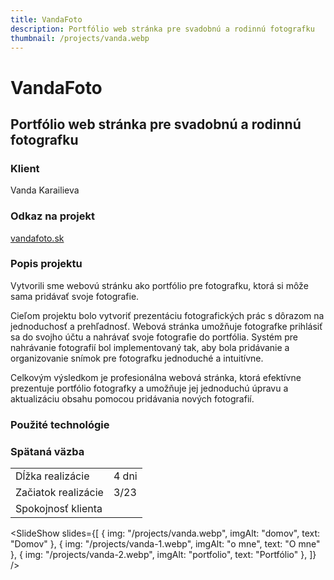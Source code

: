```yaml
---
title: VandaFoto
description: Portfólio web stránka pre svadobnú a rodinnú fotografku
thumbnail: /projects/vanda.webp
---
```



# VandaFoto

## Portfólio web stránka pre svadobnú a rodinnú fotografku

### Klient

Vanda Karailieva

### Odkaz na projekt

[vandafoto.sk](https://vandafoto.sk)

### Popis projektu

Vytvorili sme webovú stránku ako portfólio pre fotografku, ktorá si môže sama pridávať svoje fotografie.

Cieľom projektu bolo vytvoriť prezentáciu fotografických prác s dôrazom na jednoduchosť a prehľadnosť.
Webová stránka umožňuje fotografke prihlásiť sa do svojho účtu a nahrávať svoje fotografie do portfólia.
Systém pre nahrávanie fotografií bol implementovaný tak, aby bola pridávanie a organizovanie snímok pre fotografku jednoduché a intuitívne.

Celkovým výsledkom je profesionálna webová stránka, ktorá efektívne prezentuje portfólio fotografky a umožňuje jej jednoduchú úpravu
a aktualizáciu obsahu pomocou pridávania nových fotografií.

### Použité technológie

<div class="not-prose mt-5 flex flex-wrap gap-7">
  <Technology name="Astro" color="#7310a3" size={40}>
    <Icon name="simple-icons:astro" size={40} />
  </Technology>
  <Technology name="JavaScript" color="#f6e12d" size={40}>
    <Icon name="vscode-icons:file-type-js-official" size={40} />
  </Technology>
  <Technology name="tailwindcss" color="#139494" size={40}>
    <Icon name="logos:tailwindcss-icon" size={40} />
  </Technology>
</div>

### Spätaná väzba

|                     |                            |
| ------------------- | -------------------------- |
| Dĺžka realizácie    | 4 dni                      |
| Začiatok realizácie | 3/23                       |
| Spokojnosť klienta  | <StarsRating rating={5} /> |

<SlideShow
  slides={[
    { img: "/projects/vanda.webp", imgAlt: "domov", text: "Domov" },
    { img: "/projects/vanda-1.webp", imgAlt: "o mne", text: "O mne" },
    { img: "/projects/vanda-2.webp", imgAlt: "portfolio", text: "Portfólio" },
  ]}
/>
